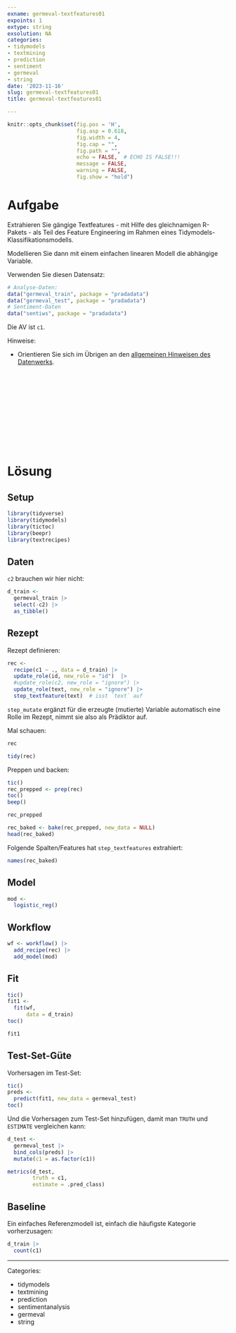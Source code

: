 ```yaml
---
exname: germeval-textfeatures01
expoints: 1
extype: string
exsolution: NA
categories:
- tidymodels
- textmining
- prediction
- sentiment
- germeval
- string
date: '2023-11-16'
slug: germeval-textfeatures01
title: germeval-textfeatures01

---
```




```r
knitr::opts_chunk$set(fig.pos = 'H',
                      fig.asp = 0.618,
                      fig.width = 4,
                      fig.cap = "", 
                      fig.path = "",
                      echo = FALSE,  # ECHO IS FALSE!!!
                      message = FALSE,
                      warning = FALSE,
                      fig.show = "hold")
```



# Aufgabe

Extrahieren Sie gängige Textfeatures - mit Hilfe des gleichnamigen R-Pakets - als Teil des Feature Engineering im Rahmen eines Tidymodels-Klassifikationsmodells.

Modellieren Sie dann mit einem einfachen linearen Modell die abhängige Variable. 

Verwenden Sie diesen Datensatz:


```r
# Analyse-Daten:
data("germeval_train", package = "pradadata")
data("germeval_test", package = "pradadata")
# Sentiment-Daten
data("sentiws", package = "pradadata")
```


Die AV ist `c1`. 

Hinweise:

- Orientieren Sie sich im Übrigen an den [allgemeinen Hinweisen des Datenwerks](https://datenwerk.netlify.app/hinweise).





</br>
</br>
</br>
</br>
</br>
</br>
</br>
</br>
</br>
</br>

# Lösung


## Setup

```r
library(tidyverse)
library(tidymodels)
library(tictoc)
library(beepr)
library(textrecipes)
```


## Daten

`c2` brauchen wir hier nicht:

```r
d_train <-
  germeval_train |> 
  select(-c2) |> 
  as_tibble()
```


## Rezept

Rezept definieren:

```r
rec <-
  recipe(c1 ~ ., data = d_train) |> 
  update_role(id, new_role = "id")  |> 
  #update_role(c2, new_role = "ignore") |> 
  update_role(text, new_role = "ignore") |> 
  step_textfeature(text)  # isst `text` auf
```


`step_mutate` ergänzt für die erzeugte (mutierte) Variable automatisch eine Rolle im Rezept, nimmt sie also als Prädiktor auf.


Mal schauen:

```r
rec
```

```r
tidy(rec)
```


Preppen und backen:

```r
tic()
rec_prepped <- prep(rec)
toc()
beep()
```

```r
rec_prepped
```


```r
rec_baked <- bake(rec_prepped, new_data = NULL)
head(rec_baked)
```

Folgende Spalten/Features hat `step_textfeatures` extrahiert:

```r
names(rec_baked)
```


## Model

```r
mod <-
  logistic_reg()
```


## Workflow


```r
wf <- workflow() |> 
  add_recipe(rec) |> 
  add_model(mod)
```



## Fit

```r
tic()
fit1 <-
  fit(wf,
      data = d_train)
toc()
```


```r
fit1
```

## Test-Set-Güte


Vorhersagen im Test-Set:

```r
tic()
preds <-
  predict(fit1, new_data = germeval_test)
toc()
```

Und die Vorhersagen zum Test-Set hinzufügen, damit man `TRUTH` und `ESTIMATE` vergleichen kann:

```r
d_test <-
  germeval_test |> 
  bind_cols(preds) |> 
  mutate(c1 = as.factor(c1))
```



```r
metrics(d_test,
        truth = c1,
        estimate = .pred_class)
```


## Baseline

Ein einfaches Referenzmodell ist, einfach die häufigste Kategorie vorherzusagen:


```r
d_train |> 
  count(c1)
```





---

Categories: 

- tidymodels
- textmining
- prediction
- sentimentanalysis
- germeval
- string

